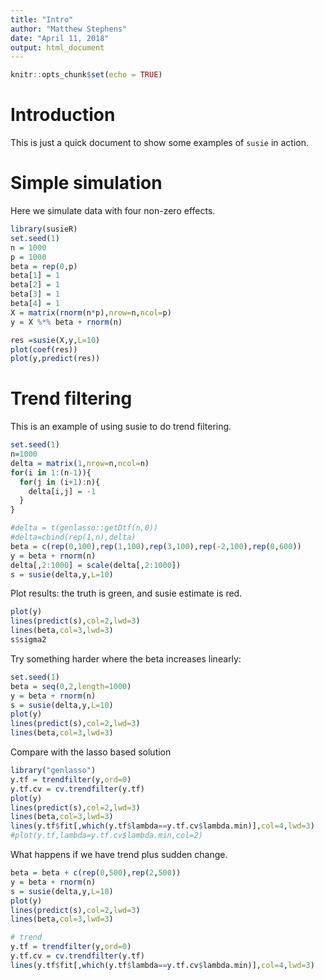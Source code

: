 ```yaml
---
title: "Intro"
author: "Matthew Stephens"
date: "April 11, 2018"
output: html_document
---
```


```r
knitr::opts_chunk$set(echo = TRUE)
```

# Introduction

This is just a quick document to show some examples of `susie` in action.


# Simple simulation

Here we simulate data with four non-zero effects.
```r
library(susieR)
set.seed(1)
n = 1000
p = 1000
beta = rep(0,p)
beta[1] = 1
beta[2] = 1
beta[3] = 1
beta[4] = 1
X = matrix(rnorm(n*p),nrow=n,ncol=p)
y = X %*% beta + rnorm(n)

res =susie(X,y,L=10)
plot(coef(res))
plot(y,predict(res))
```


# Trend filtering

This is an example of using susie to do trend filtering.

```r
set.seed(1)
n=1000
delta = matrix(1,nrow=n,ncol=n)
for(i in 1:(n-1)){
  for(j in (i+1):n){
    delta[i,j] = -1
  }
}

#delta = t(genlasso::getDtf(n,0))
#delta=cbind(rep(1,n),delta)
beta = c(rep(0,100),rep(1,100),rep(3,100),rep(-2,100),rep(0,600))
y = beta + rnorm(n)
delta[,2:1000] = scale(delta[,2:1000])
s = susie(delta,y,L=10)
```

Plot results: the truth is green, and susie estimate is red.
```r
plot(y)
lines(predict(s),col=2,lwd=3)
lines(beta,col=3,lwd=3)
s$sigma2
```


Try something harder where the beta increases linearly:
```r
set.seed(1)
beta = seq(0,2,length=1000)
y = beta + rnorm(n)
s = susie(delta,y,L=10)
plot(y)
lines(predict(s),col=2,lwd=3)
lines(beta,col=3,lwd=3)
```

Compare with the lasso based solution
```r
library("genlasso")
y.tf = trendfilter(y,ord=0)
y.tf.cv = cv.trendfilter(y.tf)
plot(y)
lines(predict(s),col=2,lwd=3)
lines(beta,col=3,lwd=3)
lines(y.tf$fit[,which(y.tf$lambda==y.tf.cv$lambda.min)],col=4,lwd=3)
#plot(y.tf,lambda=y.tf.cv$lambda.min,col=2)
```

What happens if we have trend plus sudden change.

```r
beta = beta + c(rep(0,500),rep(2,500))
y = beta + rnorm(n)
s = susie(delta,y,L=10)
plot(y)
lines(predict(s),col=2,lwd=3)
lines(beta,col=3,lwd=3)

# trend
y.tf = trendfilter(y,ord=0)
y.tf.cv = cv.trendfilter(y.tf)
lines(y.tf$fit[,which(y.tf$lambda==y.tf.cv$lambda.min)],col=4,lwd=3)
```


